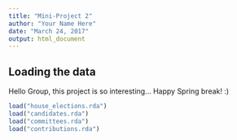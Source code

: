 ```yaml
---
title: "Mini-Project 2"
author: "Your Name Here"
date: "March 24, 2017"
output: html_document
---
```



## Loading the data

Hello Group, this project is so interesting...
Happy Spring break! :) 
```r
load("house_elections.rda")
load("candidates.rda")
load("committees.rda")
load("contributions.rda")
```
